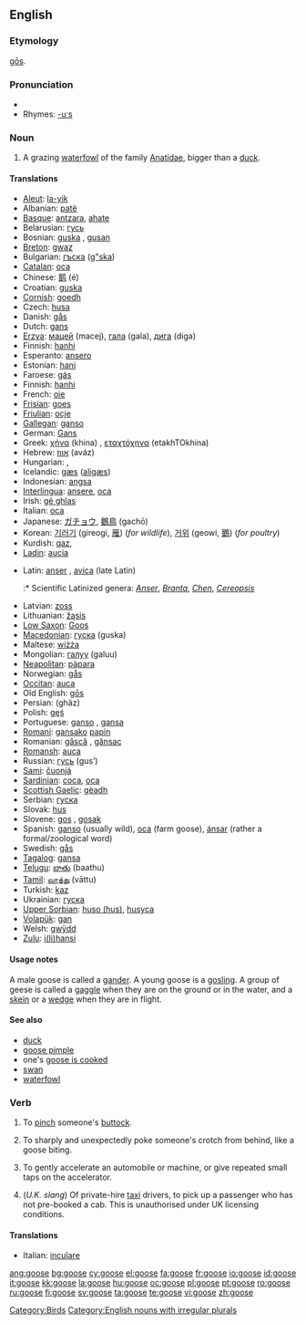 {{wikipedia|dab=goose (disambiguation)|goose}}
==English==

===Etymology===
{{OE.}} [[gos#Old English|gōs]].

===Pronunciation===
* {{IPA|/'guːs/}}
* Rhymes: [[Rhymes:English:-uːs|-uːs]]

===Noun===
{{wikipedia}}
{{en-noun|geese}}

# A grazing [[waterfowl]] of the family [[Anatidae]], bigger than a [[duck]].

====Translations====
{{trans-top|a grazing waterfowl of the family Anatidae}}
* [[Aleut]]: [[la-yik]]
* Albanian: [[patë]] {{f}}
* [[Basque]]: [[antzara]], [[ahate]]
* Belarusian: [[гусь]]
* Bosnian: [[guska]] {{f}}, [[gusan]] {{m}}
* [[Breton]]: [[gwaz]] {{f}}
* Bulgarian: [[гъска]] ([[g"ska]])
* [[Catalan]]: [[oca]]
* Chinese: [[鹅]] (é)
* Croatian: [[guska]]
* [[Cornish]]: [[goedh]] {{f}}
* Czech: [[husa]] {{f}}
* Danish: [[gås]] {{c}}
* Dutch: [[gans]] {{f}}
* [[Erzya]]: [[мацей]] (macej), [[гала]] (gala), [[дига]] (diga)
* Finnish: [[hanhi]]
* Esperanto: [[ansero]]
* Estonian: [[hani]]
* Faroese: [[gás]] {{f}}
* Finnish: [[hanhi]]
* French: [[oie]] {{f}}
* [[Frisian]]: [[goes]]
* [[Friulian]]: [[ocje]]
* [[Gallegan]]: [[ganso]]
* German: [[Gans]] {{f}}
* Greek: [[χήνα]] (khina) {{f}}, [[εταχτόχηνα]] (etakhTOkhina)
* Hebrew: [[אווז]] (aváz) {{m}}
* Hungarian: {{t|hu|lúd}}, {{t|hu|liba}}
* Icelandic: [[gæs]] ([[aligæs]]) {{f}}
* Indonesian: [[angsa]]
* [[Interlingua]]: [[ansere]], [[oca]]
* Irish: [[gé ghlas]]
* Italian: [[oca]] {{f}}
* Japanese: [[ガチョウ]], [[鵝鳥]] (gachō)
* Korean: [[기러기]] (gireogi, [[雁]]) (''for wildlife''), [[거위]] (geowi, [[鵝]]) (''for poultry'')
* Kurdish: [[qaz]], {{KUchar|[[قاز]]}}
* [[Ladin]]: [[aucia]]
{{trans-mid}}
* Latin: [[anser]] {{m}}, [[avica]] {{f}} (late Latin)
*:* Scientific Latinized genera: ''[[Anser]]'', ''[[Branta]]'', ''[[Chen]]'', ''[[Cereopsis]]''
* Latvian: [[zoss]]
* Lithuanian: [[žąsis]]
* [[Low Saxon]]: [[Goos]] {{f}}
* [[Macedonian]]: [[гуска]] (guska) {{f}}
* Maltese: [[wiżża]] {{f}}
* Mongolian: [[галуу]] (galuu)
* [[Neapolitan]]: [[pàpara]]
* Norwegian: [[gås]]
* [[Occitan]]: [[auca]]
* Old English: [[gos#Old English|gōs]]
* Persian: {{FAchar|[[غاز]]}} (ghâz)
* Polish: [[gęś]]
* Portuguese: [[ganso]] {{m}}, [[gansa]] {{f}}
* [[Romani]]: [[gansako]] {{m}} [[papin]] {{f}}
* Romanian: [[gâscă]] {{f}}, [[gânsac]] {{m}}
* [[Romansh]]: [[auca]]
* Russian: [[гусь]] (gus’) {{m}}
* [[Sami]]: [[čuonjá]]
* [[Sardinian]]: [[coca]], [[oca]]
* [[Scottish Gaelic]]: [[gèadh]]
* Serbian: [[гуска]]
* Slovak: [[hus]] {{f}}
* Slovene: [[gos]] {{f}}, [[gosak]] {{m}}
* Spanish: [[ganso]] {{m}} (usually wild), [[oca]] {{f}} (farm goose), [[ánsar]] {{m}} (rather a formal/zoological word)
* Swedish: [[gås]] {{c}}
* [[Tagalog]]: [[gansa]]
* [[Telugu]]: [[బాతు]] (baathu)
* [[Tamil]]: [[வாத்து]] (vāttu)
* Turkish: [[kaz]]
* Ukrainian: [[гуска]] {{f}}
* [[Upper Sorbian]]: [[huso (hus)]], [[husyca]]
* [[Volapük]]: [[gan]]
* Welsh: [[gwÿdd]]
* [[Zulu]]: [[i(li)hansi]]
{{trans-bottom}}

====Usage notes====
A male goose is called a [[gander]]. A young goose is a [[gosling]].
A group of geese is called a [[gaggle]] when they are on the ground or in the water, and a [[skein]] or a [[wedge]] when they are in flight.

====See also====
* [[duck]]
* [[goose pimple]]
* one's [[goose is cooked]]
* [[swan]]
* [[waterfowl]]

===Verb===
{{en-verb|goos|ing}}

# To [[pinch]] someone's [[buttock]].
# {{slang}} To sharply and unexpectedly poke someone's crotch from behind, like a goose biting.
# {{slang}} To gently accelerate an automobile or machine, or give repeated small taps on the accelerator.
# (''U.K. slang'') Of private-hire [[taxi]] drivers, to pick up a passenger who has not pre-booked a cab.  This is unauthorised under UK licensing conditions.

====Translations====
{{top}}
* Italian: [[inculare]]
{{bottom}}

[[Category:Birds]]
[[Category:English nouns with irregular plurals]]

[[ang:goose]]
[[bg:goose]]
[[cy:goose]]
[[el:goose]]
[[fa:goose]]
[[fr:goose]]
[[io:goose]]
[[id:goose]]
[[it:goose]]
[[kk:goose]]
[[la:goose]]
[[hu:goose]]
[[oc:goose]]
[[pl:goose]]
[[pt:goose]]
[[ro:goose]]
[[ru:goose]]
[[fi:goose]]
[[sv:goose]]
[[ta:goose]]
[[te:goose]]
[[vi:goose]]
[[zh:goose]]